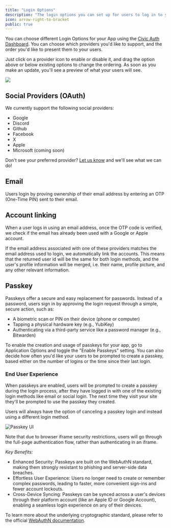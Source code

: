 ```yaml
---
title: "Login Options"
description: "The login options you can set up for users to log in to your app."
icon: arrow-right-to-bracket
public: true
---
```





You can choose different Login Options for your App using the [Civic Auth Dashboard](https://auth.civic.com/dashboard). You can choose which providers you'd like to support, and the order you'd like to present them to your users.

Just click on a provider icon to enable or disable it, and drag the option above or below existing options to change the ordering. As soon as you make an update, you'll see a preview of what your users will see.

<Frame>
    <img src="/images/login-options-dashboard-sso-email.png"/>
</Frame>

## Social Providers (OAuth)

We currently support the following social providers:
- Google
- Discord
- Github
- Facebook
- X
- Apple
- Microsoft (coming soon)

Don't see your preferred provider? [Let us know](https://join.slack.com/t/civic-developers/shared_invite/zt-37tv9fyo7-aDT43mUjOFQwdQFmfZLTRw) and we'll see what we can do!

## Email

Users login by proving ownership of their email address by entering an OTP (One-Time PIN) sent to their email.

## Account linking

When a user logs in using an email address, once the OTP code is verified, we check if the email has already been used with a Google or Apple account.

If the email address associated with one of these providers matches the email address used to login, we automatically link the accounts. This means that the returned user id will be the same for both login methods, and the user's profile information will be merged, i.e. their name, profile picture, and any other relevant information.

## Passkey

Passkeys offer a secure and easy replacement for passwords. Instead of a password, users sign in by approving the login request through a simple, secure action, such as:
- A biometric scan or PIN on their device (phone or computer)
- Tapping a physical hardware key (e.g., YubiKey)
- Authenticating via a third-party service like a password manager (e.g., Bitwarden)

To enable the creation and usage of passkeys for your app, go to Application Options and toggle the "Enable Passkeys" setting. You can also decide how often you'd like your users to be prompted to create a passkey, based either on the number of logins or the time since their last login.

### End User Experience

When passkeys are enabled, users will be prompted to create a passkey during the login process, after they have logged in with one of the existing login methods like email or social login. The next time they visit your site they'll be prompted to use the passkey they created.

Users will always have the option of canceling a passkey login and instead using a different login method.

<img
src="/images/Passkey.png"
align="center"
className="image-60"
alt="Passkey UI"
title="Passkey UI"
/>

<Note>Note that due to browser iframe security restrictions, users will go through the full-page authentication flow, rather than authenticating in an iframe.</Note>

*Key Benefits:*
- Enhanced Security: Passkeys are built on the WebAuthN standard, making them strongly resistant to phishing and server-side data breaches.
- Effortless User Experience: Users no longer need to create or remember complex passwords, leading to faster, more convenient sign-ins and fewer account lockouts.
- Cross-Device Syncing: Passkeys can be synced across a user's devices through their platform account (like an Apple ID or Google Account), enabling a seamless login experience on any of their devices.

To learn more about the underlying cryptographic standard, please refer to the official [WebAuthN documentation](https://www.w3.org/TR/webauthn/).
